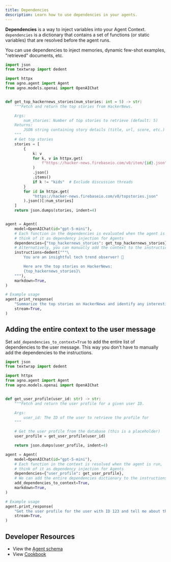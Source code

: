 ```yaml
---
title: Dependencies
description: Learn how to use dependencies in your agents.
---
```


**Dependencies** is a way to inject variables into your Agent Context. `dependencies` is a dictionary that contains a set of functions (or static variables) that are resolved before the agent runs.

<Note>
You can use dependencies to inject memories, dynamic few-shot examples, "retrieved" documents, etc.
</Note>

```python dependencies.py
import json
from textwrap import dedent

import httpx
from agno.agent import Agent
from agno.models.openai import OpenAIChat


def get_top_hackernews_stories(num_stories: int = 5) -> str:
    """Fetch and return the top stories from HackerNews.

    Args:
        num_stories: Number of top stories to retrieve (default: 5)
    Returns:
        JSON string containing story details (title, url, score, etc.)
    """
    # Get top stories
    stories = [
        {
            k: v
            for k, v in httpx.get(
                f"https://hacker-news.firebaseio.com/v0/item/{id}.json"
            )
            .json()
            .items()
            if k != "kids"  # Exclude discussion threads
        }
        for id in httpx.get(
            "https://hacker-news.firebaseio.com/v0/topstories.json"
        ).json()[:num_stories]
    ]
    return json.dumps(stories, indent=4)


agent = Agent(
    model=OpenAIChat(id="gpt-5-mini"),
    # Each function in the dependencies is evaluated when the agent is run,
    # think of it as dependency injection for Agents
    dependencies={"top_hackernews_stories": get_top_hackernews_stories},
    # Alternatively, you can manually add the context to the instructions
    instructions=dedent("""\
        You are an insightful tech trend observer! 📰

        Here are the top stories on HackerNews:
        {top_hackernews_stories}\
    """),
    markdown=True,
)

# Example usage
agent.print_response(
    "Summarize the top stories on HackerNews and identify any interesting trends.",
    stream=True,
)
```

## Adding the entire context to the user message

Set `add_dependencies_to_context=True` to add the entire list of dependencies to the user message. This way you don't have to manually add the dependencies to the instructions.

```python dependencies_instructions.py
import json
from textwrap import dedent

import httpx
from agno.agent import Agent
from agno.models.openai import OpenAIChat


def get_user_profile(user_id: str) -> str:
    """Fetch and return the user profile for a given user ID.

    Args:
        user_id: The ID of the user to retrieve the profile for
    """

    # Get the user profile from the database (this is a placeholder)
    user_profile = get_user_profile(user_id)

    return json.dumps(user_profile, indent=4)

agent = Agent(
    model=OpenAIChat(id="gpt-5-mini"),
    # Each function in the context is resolved when the agent is run,
    # think of it as dependency injection for Agents
    dependencies={"user_profile": get_user_profile},
    # We can add the entire dependencies dictionary to the instructions
    add_dependencies_to_context=True,
    markdown=True,
)

# Example usage
agent.print_response(
    "Get the user profile for the user with ID 123 and tell me about their preferences.",
    stream=True,
)
```

## Developer Resources

- View the [Agent schema](/reference/agents/agent)
- View [Cookbook](https://github.com/agno-agi/agno/tree/main/cookbook/agents/dependencies/)